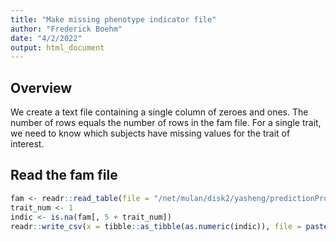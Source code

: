 ```yaml
---
title: "Make missing phenotype indicator file"
author: "Frederick Boehm"
date: "4/2/2022"
output: html_document
---
```


## Overview

We create a text file containing a single column of zeroes and ones. The number of rows equals 
the number of rows in the fam file. For a single trait, we need to know which subjects have 
missing values for the trait of interest.


## Read the fam file

```r
fam <- readr::read_table(file = "/net/mulan/disk2/yasheng/predictionProject/plink_file/ukb/chr22.fam", col_names = FALSE)
trait_num <- 1
indic <- is.na(fam[, 5 + trait_num])
readr::write_csv(x = tibble::as_tibble(as.numeric(indic)), file = paste0("trait_", trait_num, "_missingness_indicator.txt"))

```


